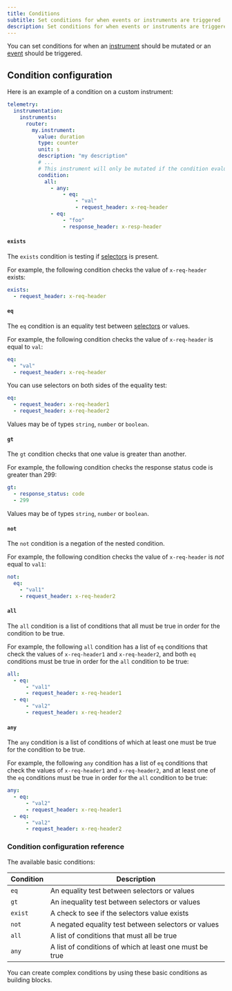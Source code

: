 ```yaml
---
title: Conditions
subtitle: Set conditions for when events or instruments are triggered
description: Set conditions for when events or instruments are triggered in the Apollo Router
---
```


<PremiumFeature linkWithAnchor="https://www.apollographql.com/pricing#observability"/>

You can set conditions for when an [instrument](./instruments) should be mutated or an [event](./events) should be triggered.


## Condition configuration
Here is an example of a condition on a custom instrument:

```yaml title="router.yaml"
telemetry:
  instrumentation:
    instruments:
      router:
        my.instrument:
          value: duration
          type: counter
          unit: s
          description: "my description"
          # ...
          # This instrument will only be mutated if the condition evaluates to true
          condition:
            all:
              - any:
                  - eq:
                      - "val"
                      - request_header: x-req-header
              - eq:
                  - "foo"
                  - response_header: x-resp-header
```

#### `exists`

The `exists` condition is testing if [selectors](./selectors) is present.

For example, the following condition checks the value of `x-req-header` exists:

```yaml
exists:
  - request_header: x-req-header
```

#### `eq`

The `eq` condition is an equality test between [selectors](./selectors) or values.

For example, the following condition checks the value of `x-req-header` is equal to `val`:

```yaml
eq:
  - "val"
  - request_header: x-req-header
```

You can use selectors on both sides of the equality test:

```yaml
eq:
  - request_header: x-req-header1
  - request_header: x-req-header2
```

Values may be of types `string`, `number` or `boolean`.

#### `gt`

The `gt` condition checks that one value is greater than another.

For example, the following condition checks the response status code is greater than 299:

```yaml
gt:
  - response_status: code
  - 299
```

Values may be of types `string`, `number` or `boolean`.

#### `not`

The `not` condition is a negation of the nested condition.

For example, the following condition checks the value of `x-req-header` is _not_ equal to `val1`:

```yaml
not:
  eq:
    - "val1"
    - request_header: x-req-header2
```

#### `all`

The `all` condition is a list of conditions that all must be true in order for the condition to be true.

For example, the following `all` condition has a list of `eq` conditions that check the values of `x-req-header1` and `x-req-header2`, and both `eq` conditions must be true in order for the `all` condition to be true:

```yaml
all:
  - eq:
      - "val1"
      - request_header: x-req-header1
  - eq:
      - "val2"
      - request_header: x-req-header2
```

#### `any`

The `any` condition is a list of conditions of which at least one must be true for the condition to be true.

For example, the following `any` condition has a list of `eq` conditions that check the values of `x-req-header1` and `x-req-header2`, and at least one of the `eq` conditions must be true in order for the `all` condition to be true:

```yaml
any:
  - eq:
      - "val2"
      - request_header: x-req-header1
  - eq:
      - "val2"
      - request_header: x-req-header2
```

### Condition configuration reference

The available basic conditions:

| Condition | Description                                             |
|----------|----------------------------------------------------------|
| `eq`     | An equality test between selectors or values             |
| `gt`     | An inequality test between selectors or values           |
| `exist`  | A check to see if the selectors value exists             |
| `not`    | A negated equality test between selectors or values      |
| `all`    | A list of conditions that must all be true               |
| `any`    | A list of conditions of which at least one must be true  |

You can create complex conditions by using these basic conditions as building blocks.
